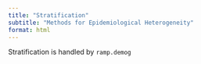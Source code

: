 ```yaml
---
title: "Stratification"
subtitle: "Methods for Epidemiological Heterogeneity"
format: html
---
```


Stratification is handled by `ramp.demog`
